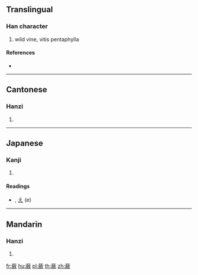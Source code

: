 {{character info/new}}
{{also|蔹}}
==Translingual==

===Han character===
{{Han char|rn=140|rad=艸|as=17|sn=23|four=44848|canj=TOOK}}

# wild vine, vitis pentaphylla

====References====
* {{Han ref|kx=1069.200|dkj=32490|dj=1535.230|hdz=53332.010|uh=861E|ud=34334|bh=F5FD|bd=62973}}

----

==Cantonese==

===Hanzi===
{{yue-hanzi|jyut=|y=lim4|sim=蔹}}

# {{defn|lang=yue|sort=艸17}}

----

==Japanese==

===Kanji===
{{ja-kanji|grade=|rs=艸17}}

# {{defn|lang=ja|sort=艸17}}

====Readings====
* {{ja-readings|on=[[れん]] (ren), [[けん]] (ken), [[こん]] (kon)|kun=[[やぶからし]](yabukarashi)|nanori=}} , [[え]] (e)

----

==Mandarin==

===Hanzi===
{{cmn-hanzi|sim=蔹|pin=[[lián]] ([[lian2]]), [[liǎn]] ([[lian3]]), [[liàn]] ([[lian4]]), [[xiān]] ([[xian1]])|wg=lien<sup>2</sup>, lien<sup>3</sup>, lien<sup>4</sup>, hsien<sup>1</sup>}}

# {{defn|lang=cmn|sort=艸17}}

[[fr:蘞]]
[[hu:蘞]]
[[pl:蘞]]
[[th:蘞]]
[[zh:蘞]]